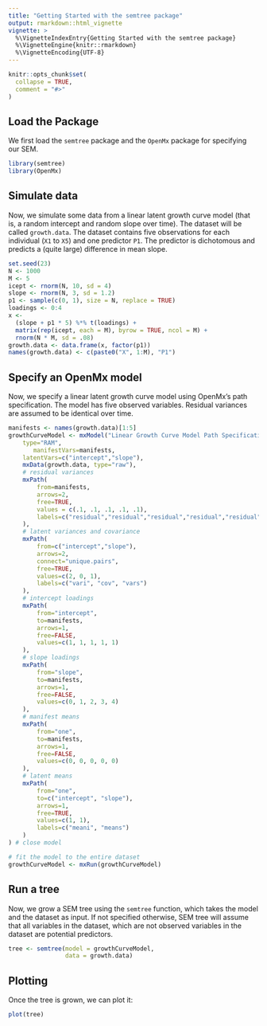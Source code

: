 ```yaml
---
title: "Getting Started with the semtree package"
output: rmarkdown::html_vignette
vignette: >
  %\VignetteIndexEntry{Getting Started with the semtree package}
  %\VignetteEngine{knitr::rmarkdown}
  %\VignetteEncoding{UTF-8}
---
```


```r
knitr::opts_chunk$set(
  collapse = TRUE,
  comment = "#>"
)
```

## Load the Package

We first load the `semtree` package and the `OpenMx` package for specifying our SEM.

```r
library(semtree)
library(OpenMx)
```

## Simulate data

Now, we simulate some data from a linear latent growth curve model (that is, a random intercept and random slope over time). The dataset will be called `growth.data`. The dataset contains five observations for each individual (`X1` to `X5`) and one predictor `P1`. The predictor is dichotomous and predicts a (quite large) difference in mean slope.

```r
set.seed(23)
N <- 1000
M <- 5
icept <- rnorm(N, 10, sd = 4)
slope <- rnorm(N, 3, sd = 1.2)
p1 <- sample(c(0, 1), size = N, replace = TRUE)
loadings <- 0:4
x <-
  (slope + p1 * 5) %*% t(loadings) + 
  matrix(rep(icept, each = M), byrow = TRUE, ncol = M) + 
  rnorm(N * M, sd = .08)
growth.data <- data.frame(x, factor(p1))
names(growth.data) <- c(paste0("X", 1:M), "P1")
```

## Specify an OpenMx model

Now, we specify a linear latent growth curve model using OpenMx's path specification. The model has five observed variables. Residual variances are assumed to be identical over time.

```r
manifests <- names(growth.data)[1:5]
growthCurveModel <- mxModel("Linear Growth Curve Model Path Specification",
    type="RAM",
       manifestVars=manifests,
    latentVars=c("intercept","slope"),
    mxData(growth.data, type="raw"),
    # residual variances
    mxPath(
        from=manifests,
        arrows=2,
        free=TRUE,
        values = c(.1, .1, .1, .1, .1),
        labels=c("residual","residual","residual","residual","residual")
    ),
    # latent variances and covariance
    mxPath(
        from=c("intercept","slope"),
        arrows=2,
        connect="unique.pairs",
        free=TRUE,
        values=c(2, 0, 1),
        labels=c("vari", "cov", "vars")
    ),
    # intercept loadings
    mxPath(
        from="intercept",
        to=manifests,
        arrows=1,
        free=FALSE,
        values=c(1, 1, 1, 1, 1)
    ),
    # slope loadings
    mxPath(
        from="slope",
        to=manifests,
        arrows=1,
        free=FALSE,
        values=c(0, 1, 2, 3, 4)
    ),
    # manifest means
    mxPath(
        from="one",
        to=manifests,
        arrows=1,
        free=FALSE,
        values=c(0, 0, 0, 0, 0)
    ),
    # latent means
    mxPath(
        from="one",
        to=c("intercept", "slope"),
        arrows=1,
        free=TRUE,
        values=c(1, 1),
        labels=c("meani", "means")
    )
) # close model

# fit the model to the entire dataset
growthCurveModel <- mxRun(growthCurveModel)
```

## Run a tree

Now, we grow a SEM tree using the `semtree` function, which takes the model and the dataset as input. If not specified otherwise, SEM tree will assume that all variables in the dataset, which are not observed variables in the dataset are potential predictors.

```r
tree <- semtree(model = growthCurveModel, 
                data = growth.data)
```

## Plotting

Once the tree is grown, we can plot it:

```r
plot(tree)
```